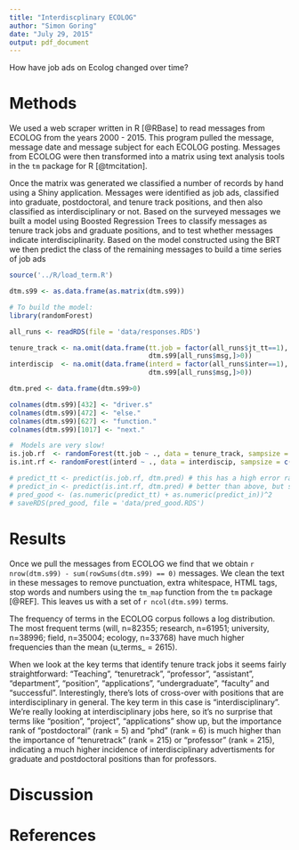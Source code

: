 ```yaml
---
title: "Interdiscplinary ECOLOG"
author: "Simon Goring"
date: "July 29, 2015"
output: pdf_document
---
```


How have job ads on Ecolog changed over time?

Methods
=========

We used a web scraper written in R [@RBase] to read messages from ECOLOG from the years 2000 - 2015. This program pulled the message, message date and message subject for each ECOLOG posting.  Messages from ECOLOG were then transformed into a matrix using text analysis tools in the `tm` package for R [@tmcitation].

Once the matrix was generated we classified a number of records by hand using a Shiny application.  Messages were identified as job ads, classified into graduate, postdoctoral, and tenure track positions, and then also classified as interdisciplinary or not.  Based on the surveyed messages we built a model using Boosted Regression Trees to classify messages as tenure track jobs and graduate positions, and to test whether messages indicate interdisciplinarity.  Based on the model constructed using the BRT we then predict the class of the remaining messages to build a time series of job ads

```r

source('../R/load_term.R')

dtm.s99 <- as.data.frame(as.matrix(dtm.s99))

# To build the model:
library(randomForest)

all_runs <- readRDS(file = 'data/responses.RDS')

tenure_track <- na.omit(data.frame(tt.job = factor(all_runs$jt_tt==1),
                                   dtm.s99[all_runs$msg,]>0))
interdiscip  <- na.omit(data.frame(interd = factor(all_runs$inter==1),
                                   dtm.s99[all_runs$msg,]>0))

dtm.pred <- data.frame(dtm.s99>0)

colnames(dtm.s99)[432] <- "driver.s"
colnames(dtm.s99)[472] <- "else."
colnames(dtm.s99)[627] <- "function."
colnames(dtm.s99)[1017] <- "next."

#  Models are very slow!
is.job.rf  <- randomForest(tt.job ~ ., data = tenure_track, sampsize = c(30, 30))
is.int.rf <- randomForest(interd ~ ., data = interdiscip, sampsize = c(30, 30))

# predict_tt <- predict(is.job.rf, dtm.pred) # this has a high error rate!!
# predict_in <- predict(is.int.rf, dtm.pred) # better than above, but still bad
# pred_good <- (as.numeric(predict_tt) + as.numeric(predict_in))^2
# saveRDS(pred_good, file = 'data/pred_good.RDS')

```

Results
===========

Once we pull the messages from ECOLOG we find that we obtain `r nrow(dtm.s99) - sum(rowSums(dtm.s99) == 0)` messages.  We clean the text in these messages to remove punctuation, extra whitespace, HTML tags, stop words and numbers using the `tm_map` function from the `tm` package [@REF].  This leaves us with a set of `r ncol(dtm.s99)` terms.

The frequency of terms in the ECOLOG corpus follows a log distribution.  The most frequent terms (will, n=82355; research, n=61951; university, n=38996; field, n=35004; ecology, n=33768) have much higher frequencies than the mean (u_terms_ = 2615).

When we look at the key terms that identify tenure track jobs it seems fairly straightforward: "Teaching", "tenuretrack", "professor", "assistant", "department", "position", "applications", "undergraduate", "faculty" and "successful".  Interestingly, there's lots of cross-over with positions that are interdisciplinary in general. The key term in this case is "interdisciplinary".  We're really looking at interdisciplinary jobs here, so it's no surprise that terms like "position", "project", "applications" show up, but the importance rank of "postdoctoral" (rank = 5) and "phd" (rank = 6) is much higher than the importance of "tenuretrack" (rank = 215) or "professor" (rank = 215), indicating a much higher incidence of interdisciplinary advertisments for graduate and postdoctoral positions than for professors.



Discussion
===========

References
===========